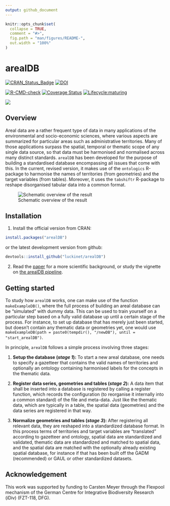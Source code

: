 ---
output: github_document
---

<!-- README.md is generated from README.Rmd. Please edit that file -->

```{r, include = FALSE}
knitr::opts_chunk$set(
  collapse = TRUE,
  comment = "#>",
  fig.path = "man/figures/README-",
  out.width = "100%"
)
```

# arealDB

[![CRAN\_Status\_Badge](http://www.r-pkg.org/badges/version/arealDB)](https://cran.r-project.org/package=arealDB)
[![DOI](https://zenodo.org/badge/DOI/10.5281/zenodo.8046683.svg)](https://doi.org/10.5281/zenodo.8046683)

[![R-CMD-check](https://github.com/EhrmannS/arealDB/workflows/R-CMD-check/badge.svg)](https://github.com/luckinet/arealDB/actions)
[![Coverage Status](https://img.shields.io/codecov/c/github/EhrmannS/arealDB/master.svg)](https://app.codecov.io/github/EhrmannS/arealDB?branch=master)
[![Lifecycle:maturing](https://img.shields.io/badge/lifecycle-maturing-blue.svg)](https://lifecycle.r-lib.org/articles/stages.html)

[![](http://cranlogs.r-pkg.org/badges/grand-total/arealDB)](https://cran.r-project.org/package=arealDB)

## Overview

Areal data are a rather frequent type of data in many applications of the environmental and socio-economic sciences, where various aspects are summarized for particular areas such as administrative territories. Many of those applications surpass the spatial, temporal or thematic scope of any single data source, so that data must be harmonised and normalised across many distinct standards.
`arealDB` has been developed for the purpose of building a standardised database encompassing all issues that come with this. In the current, revised version, it makes use of the `ontologics` R-package to harmonise the names of territories (from geometries) and the target variables (from tables). Moreover, it uses the `tabshiftr` R-package to reshape disorganised tabular data into a common format.

![Schematic overview of the result](https://github.com/luckinet/arealDB/blob/master/vignettes/schematic_overview.png)


## Installation

1) Install the official version from CRAN:

```{r, eval=FALSE}
install.packages("arealDB")
```

or the latest development version from github:

```{r, eval=FALSE}
devtools::install_github("luckinet/arealDB")
```

2) Read the [paper](https://www.sciencedirect.com/science/article/abs/pii/S1364815220307751) for a more scientific background, or study the vignette on [the arealDB pipeline](https://luckinet.github.io/arealDB/articles/arealDB.html).


## Getting started

To study how `arealDB` works, one can make use of the function `makeExampleDB()`, where the full process of building an areal database can be "simulated" with dummy data. This can be used to train yourself on a particular step based on a fully valid database up until a certain stage of the process. For instance, to set up database that has merely just been started, but doesn't contain any thematic data or geometries yet, one would use `makeExampleDB(path = paste0(tempdir(), "/newDB"), until = "start_arealDB")`.

In principle, `arealDB` follows a simple process involving three stages:

  1. **Setup the database (*stage 1*):** To start a new areal database, one needs to specify a gazetteer that contains the valid names of territories and optionally an ontology containing harmonised labels for the concepts in the thematic data.

  2. **Register data series, geometries and tables (*stage 2*):** A data item that shall be inserted into a database is registered by calling a register function, which records the configuration (to reorganise it internally into a common standard) of the file and meta-data. Just like the thematic data, which are typically in a table, the spatial data (geometries) and the data series are registered in that way.

  3. **Normalize geometries and tables (*stage 3*):** After registering all relevant data, they are reshaped into a standardized database format. In this process terms of territories and target variables are "translated" according to gazetteer and ontology, spatial data are standardized and validated, thematic data are standardized and matched to spatial data, and the spatial data are matched with the optionally already existing spatial database, for instance if that has been built off the GADM (recommended) or GAUL or other standardized datasets.


## Acknowledgement

This work was supported by funding to Carsten Meyer through the Flexpool mechanism of the German Centre for Integrative Biodiversity Research (iDiv) (FZT-118, DFG).

